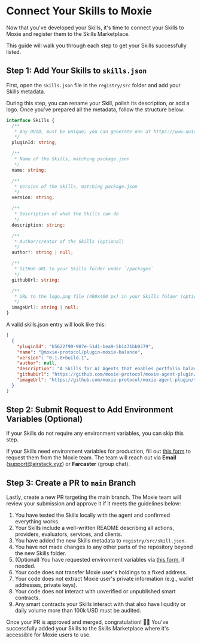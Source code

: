 
# Connect Your Skills to Moxie

Now that you've developed your Skills, it's time to connect your Skills to Moxie and register them to the Skills Marketplace.

This guide will walk you through each step to get your Skills successfully listed.

## Step 1: Add Your Skills to `skills.json`

First, open the `skills.json` file in the `registry/src` folder and add your Skills metadata.

During this step, you can rename your Skill, polish its description, or add a logo. Once you’ve prepared all the metadata, follow the structure below:

```typescript
interface Skills {
  /**
   * Any UUID, must be unique; you can generate one at https://www.uuidgenerator.net/
   */
  pluginId: string;

  /**
   * Name of the Skills, matching package.json
   */
  name: string;

  /**
   * Version of the Skills, matching package.json
   */
  version: string;

  /**
   * Description of what the Skills can do
   */
  description: string;

  /**
   * Author/creator of the Skills (optional)
   */
  author?: string | null;

  /**
   * GitHub URL to your Skills folder under `/packages`
   */
  githubUrl: string;

  /**
   * URL to the logo.png file (400x400 px) in your Skills folder (optional)
   */
  imageUrl?: string | null;
}
```

A valid skills.json entry will look like this:

```json
[
  {
    "pluginId": "b5622f90-987e-51d1-bea9-5b1471bb9379",
    "name": "@moxie-protocol/plugin-moxie-balance",
    "version": "0.1.8+build.1",
    "author": null,
    "description": "A Skills for AI Agents that enables portfolio balance checking for Moxie users' connected wallets.",
    "githubUrl": "https://github.com/moxie-protocol/moxie-agent-plugin/tree/main/packages/plugin-moxie-balance",
    "imageUrl": "https://github.com/moxie-protocol/moxie-agent-plugin/tree/main/packages/plugin-moxie-balance/images/logo.png"
  }
]
```

## Step 2: Submit Request to Add Environment Variables (Optional)

If your Skills do not require any environment variables, you can skip this step.

If your Skills need environment variables for production, fill out [this form](https://forms.gle/8hzDyCVKKLs4MkTEA) to request them from the Moxie team. The team will reach out via **Email** (support@airstack.xyz) or **Farcaster** (group chat).

## Step 3: Create a PR to `main` Branch

Lastly, create a new PR targeting the main branch. The Moxie team will review your submission and approve it if it meets the guidelines below:

1. You have tested the Skills locally with the agent and confirmed everything works.
2. Your Skills include a well-written README describing all actions, providers, evaluators, services, and clients.
3. You have added the new Skills metadata to `registry/src/skill.json`.
4. You have not made changes to any other parts of the repository beyond the new Skills folder.
5. (Optional) You have requested environment variables via [this form](https://forms.gle/8hzDyCVKKLs4MkTEA), if needed.
6. Your code does not transfer Moxie user's holdings to a fixed address.
7. Your code does not extract Moxie user's private information (e.g., wallet addresses, private keys).
8. Your code does not interact with unverified or unpublished smart contracts.
9. Any smart contracts your Skills interact with that also have liqudity or daily volume more than 100k USD must be audited.

Once your PR is approved and merged, congratulation! 🥳🎉 You've successfully added your Skills to the Skills Marketplace where it's accessible for Moxie users to use.

<DeveloperSupport />
